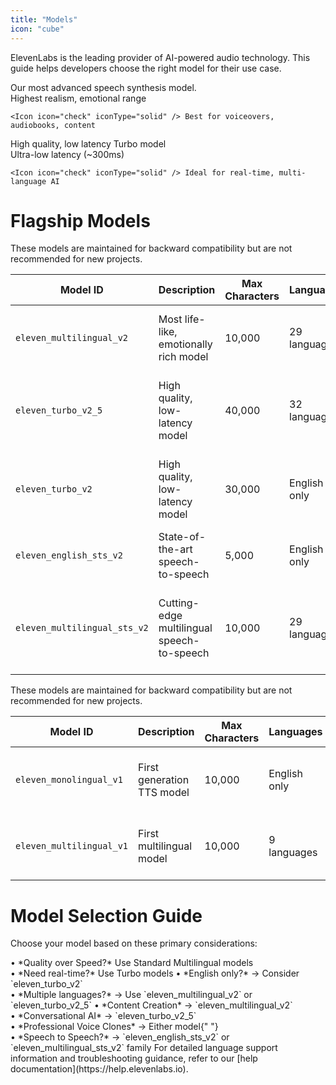 ```yaml
---
title: "Models"
icon: "cube"
---
```


ElevenLabs is the leading provider of AI-powered audio technology. This guide helps developers choose the right model for their use case.

<CardGroup cols={2}>
  <Card title="Eleven Multilingual v2">
    Our most advanced speech synthesis model.
    <br />
    <Icon icon="check" iconType="solid" /> Highest realism, emotional range

    <Icon icon="check" iconType="solid" /> Best for voiceovers, audiobooks, content

  </Card>
  <Card title="Eleven Turbo v2.5">
  High quality, low latency Turbo model
   <br />
    <Icon icon="check" iconType="solid" /> Ultra-low latency (~300ms)

    <Icon icon="check" iconType="solid" /> Ideal for real-time, multi-language AI

</Card>
</CardGroup>

# Flagship Models

<Success>

These models are maintained for backward compatibility but are not recommended for new projects.

</Success>

| Model ID                     | Description                                | Max Characters | Languages    | Best For                                                    |
| ---------------------------- | ------------------------------------------ | -------------- | ------------ | ----------------------------------------------------------- |
| `eleven_multilingual_v2`     | Most life-like, emotionally rich model     | 10,000         | 29 languages | Voice overs, audiobooks, content creation                   |
| `eleven_turbo_v2_5`          | High quality, low-latency model            | 40,000         | 32 languages | Developer use cases requiring speed and multiple languages  |
| `eleven_turbo_v2`            | High quality, low-latency model            | 30,000         | English only | Developer use cases requiring speed (English only)          |
| `eleven_english_sts_v2`      | State-of-the-art speech-to-speech          | 5,000          | English only | Maximum control over content and prosody                    |
| `eleven_multilingual_sts_v2` | Cutting-edge multilingual speech-to-speech | 10,000         | 29 languages | Advanced multilingual speech synthesis with prosody control |

<Accordion title="Older Models">

<Warning>

These models are maintained for backward compatibility but are not recommended for new projects.

</Warning>

| Model ID                 | Description                | Max Characters | Languages    | Best For                                    |
| ------------------------ | -------------------------- | -------------- | ------------ | ------------------------------------------- |
| `eleven_monolingual_v1`  | First generation TTS model | 10,000         | English only | Legacy model (outclassed by newer versions) |
| `eleven_multilingual_v1` | First multilingual model   | 10,000         | 9 languages  | Legacy model (outclassed by newer versions) |

</Accordion>

# Model Selection Guide

Choose your model based on these primary considerations:

<Steps>
  <Step title="Latency Requirements">
    • *Quality over Speed?* Use Standard Multilingual models <br /> • *Need
    real-time?* Use Turbo models
  </Step>
  <Step title="Language Support">
    • *English only?* → Consider `eleven_turbo_v2` <br /> • *Multiple
    languages?* → Use `eleven_multilingual_v2` or `eleven_turbo_v2_5`
  </Step>
  <Step title="Use Case">
    • *Content Creation* → `eleven_multilingual_v2` <br /> • *Conversational AI*
    → `eleven_turbo_v2_5` <br /> • *Professional Voice Clones* → Either model{" "}
    <br /> • *Speech to Speech?* → `eleven_english_sts_v2` or
    `eleven_multilingual_sts_v2` family
  </Step>
</Steps>

<Note>
  For detailed language support information and troubleshooting guidance, refer
  to our [help documentation](https://help.elevenlabs.io).
</Note>
